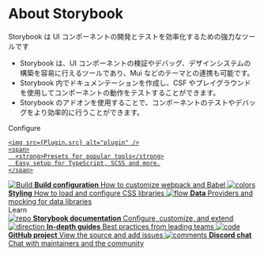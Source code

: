 
<Meta title="About Storybook" />

# About Storybook

Storybook は UI コンポーネントの開発とテストを効率化するための強力なツールです

- Storybook は、UI コンポーネントの検証やデバッグ、デザインシステムの構築を容易に行えるツールであり、Mui などのテーマとの連携も可能です。
- Storybook 内でドキュメンテーションを作成し、CSF やプレイグラウンドを使用してコンポーネントの動作をテストすることができます。
- Storybook のアドオンを使用することで、コンポーネントのテストやデバッグをより効率的に行うことができます。

<div className="subheading">Configure</div>

<div className="link-list">
  <a
    className="link-item"
    href="https://storybook.js.org/docs/react/addons/addon-types"
    target="_blank"
  >

    <img src={Plugin.src} alt="plugin" />
    <span>
      <strong>Presets for popular tools</strong>
      Easy setup for TypeScript, SCSS and more.
    </span>

  </a>
  <a
    className="link-item"
    href="https://storybook.js.org/docs/react/configure/webpack"
    target="_blank"
  >
    <img src={StackAlt.src} alt="Build" />
    <span>
      <strong>Build configuration</strong>
      How to customize webpack and Babel
    </span>
  </a>
  <a
    className="link-item"
    href="https://storybook.js.org/docs/react/configure/styling-and-css"
    target="_blank"
  >
    <img src={Colors.src} alt="colors" />
    <span>
      <strong>Styling</strong>
      How to load and configure CSS libraries
    </span>
  </a>
  <a
    className="link-item"
    href="https://storybook.js.org/docs/react/get-started/setup#configure-storybook-for-your-stack"
    target="_blank"
  >
    <img src={Flow.src} alt="flow" />
    <span>
      <strong>Data</strong>
      Providers and mocking for data libraries
    </span>
  </a>
</div>

<div className="subheading">Learn</div>

<div className="link-list">
  <a className="link-item" href="https://storybook.js.org/docs" target="_blank">
    <img src={Repo.src} alt="repo" />
    <span>
      <strong>Storybook documentation</strong>
      Configure, customize, and extend
    </span>
  </a>
  <a className="link-item" href="https://storybook.js.org/tutorials/" target="_blank">
    <img src={Direction.src} alt="direction" />
    <span>
      <strong>In-depth guides</strong>
      Best practices from leading teams
    </span>
  </a>
  <a className="link-item" href="https://github.com/storybookjs/storybook" target="_blank">
    <img src={Code.src} alt="code" />
    <span>
      <strong>GitHub project</strong>
      View the source and add issues
    </span>
  </a>
  <a className="link-item" href="https://discord.gg/storybook" target="_blank">
    <img src={Comments.src} alt="comments" />
    <span>
      <strong>Discord chat</strong>
      Chat with maintainers and the community
    </span>
  </a>
</div>

